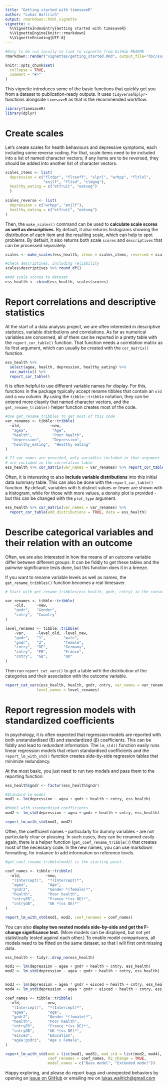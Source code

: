 ```yaml
---
title: "Getting started with timesaveR"
author: "Lukas Wallrich"
output: rmarkdown::html_vignette
vignette: >
  %\VignetteIndexEntry{Getting started with timesaveR}
  %\VignetteEngine{knitr::rmarkdown}
  %\VignetteEncoding{UTF-8}
---
```


```r
#Only to be run locally to link to vignette from GitHub README
rmarkdown::render("vignettes/getting_started.Rmd", output_file="doc/survey-functions.html")
```

```r
knitr::opts_chunk$set(
  collapse = TRUE,
  comment = "#>"
)
```

This vignette introduces some of the basic functions that quickly get you from a dataset to publication-ready outputs. It uses `tidyverse`/`dplyr`-functions alongside `timesaveR` as that is the recommended workflow.

```r
library(timesaveR)
library(dplyr)
```

# Create scales

Let's create scales for health behaviours and depressive symptoms, each including some reverse coding. For that, scale items need to be included into a list of named character vectors; if any items are to be reversed, they should be added into another list of character vectors.

```r
scales_items <- list(
  depression = c("fltdpr", "flteeff", "slprl", "wrhpp", "fltlnl", 
                 "enjlf", "fltsd", "cldgng"),
  healthy_eating = c("etfruit", "eatveg")
  )
  
scales_reverse <- list(
  depression = c("wrhpp", "enjlf"),
  healthy_eating = c("etfruit", "eatveg")
)

```

Then, the `make_scales()` command can be used to **calculate scale scores as well as descriptives**. By default, it also returns histograms showing the distribution of each item and the resulting scale, which can help to spot problems. By default, it also returns both scale `scores` and `descriptives` that can be processed separately.

```r

scales <- make_scales(ess_health, items = scales_items, reversed = scales_reverse)

#Check descriptives, including reliability
scales$descriptives %>% round_df()

#Add scale scores to dataset
ess_health <- cbind(ess_health, scales$scores)
```


# Report correlations and descriptive statistics

At the start of a data analysis project, we are often interested in descriptive statistics, variable distributions and correlations. As far as numerical variables are concerned, all of them can be reported in a pretty table with the `report_cor_table()` function. That function needs a correlation matrix as its first argument, which can usually be created with the `cor_matrix()` function.

```r
ess_health %>%
  select(agea, health, depression, healthy_eating) %>%
  cor_matrix() %>%
  report_cor_table()

```

It is often helpful to use different variable names for display. For this, functions in the package typically accept rename tibbles that contain an `old` and a `new` column. By using the `tibble::tribble` notation, they can be entered more cleanly that named character vectors, and the `get_rename_tribble()` helper function creates most of the code.

```r
#Use get_rename_tribbles to get most of this code
var_renames <- tibble::tribble(
  ~old,             ~new,             
   "agea",           "Age",          
   "health",         "Poor health",        
   "depression",     "Depression",    
   "healthy_eating",  "Healthy eating"
)

# If var_names are provided, only variables included in that argument 
# are included in the correlation table
ess_health %>% cor_matrix(var_names = var_renames) %>% report_cor_table()
```

Often, it is interesting to also **include variable distributions** into this initial data summary table. This can also be done with the `report_cor_table()` function. By default, variables with 5 distinct values or fewer are shown with a histogram, while for those with more values, a density plot is provided - but this can be changed with the `plot_type` argument. 

```r
ess_health %>% cor_matrix(var_names = var_renames) %>%
  report_cor_table(add_distributions = TRUE, data = ess_health)
```


# Describe categorical variables and their relation with an outcome

Often, we are also interested in how the means of an outcome variable differ between different groups. It can be fiddly to get these tables and the pairwise significance tests done, but this function does it in a breeze.

If you want to rename variable levels as well as names, the `get_rename_tribbles()` function becomes a real timesaver.

```r
# Start with get_rename_tribbles(ess_health, gndr, cntry) in the console

var_renames <- tibble::tribble(
    ~old,     ~new,     
    "gndr",   "Gender",  
    "cntry",  "Country"
)

level_renames <- tibble::tribble(
    ~var,     ~level_old, ~level_new, 
    "gndr",   "1",        "male",       
    "gndr",   "2",        "female",       
    "cntry",  "DE",       "Germany",      
    "cntry",  "FR",       "France",      
    "cntry",  "GB",       "UK"
)
```

Then run `report_cat_vars()` to get a table with the distribution of the categories and their association with the outcome variable.

```r
report_cat_vars(ess_health, health, gndr, cntry, var_names = var_renames, 
              level_names = level_renames)
```

# Report regression models with standardized coefficients

In psychology, it is often expected that regression models are reported with both unstandardised (B) and standardized (&beta;) coefficients. This can be fiddly and lead to redundant information. The `lm_std()` function easily runs linear regression models that return standardised coefficients and the `report_lm_with_std()` function creates side-by-side regression tables that minimize redundancy.

At the most basic, you just need to run two models and pass them to the reporting function:

```r
ess_health$gndr <- factor(ess_health$gndr)

#Standard lm model
mod1 <- lm(depression ~ agea + gndr + health + cntry, ess_health)

#Model with standardised coefficients
mod2 <- lm_std(depression ~ agea + gndr + health + cntry, ess_health)

report_lm_with_std(mod1, mod2)

```

Often, the coefficient names - particularly for dummy variables - are not particularly clear or pleasing. In such cases, they can be renamed easily - again, there is a helper function (`get_coef_rename_tribble()`) that creates most of the necessary code. In the new names, you can use markdown formatting, for instance to add information on reference levels.

```r
#get_coef_rename_tribble(mod1) is the starting point.

coef_names <- tibble::tribble(
  ~old,           ~new,           
   "(Intercept)",  "*(Intercept)*", 
   "agea",         "Age",        
   "gndr2",        "Gender *(female)*",       
   "health",       "Poor health",      
   "cntryFR",      "France *(vs DE)*",     
   "cntryGB",      "UK *(vs DE)*"
)

report_lm_with_std(mod1, mod2, coef_renames = coef_names)
```

You can also **display two nested models side-by-side and get the F-change significance test.** (More models can be displayed, but not yet statistically tested against each other.) To enable model comparisons, all models need to be fitted on the same dataset, so that I will first omit missing data.

```r

ess_health <- tidyr::drop_na(ess_health)

mod1 <- lm(depression ~ agea + gndr + health + cntry, ess_health)
mod2 <- lm_std(depression ~ agea + gndr + health + cntry, ess_health)


mod3 <- lm(depression ~ agea * gndr + eisced + health + cntry, ess_health)
mod4 <- lm_std(depression ~ agea * gndr + eisced + health + cntry, ess_health)

coef_names <- tibble::tribble(
  ~old,           ~new,           
   "(Intercept)",  "*(Intercept)*", 
   "agea",         "Age",        
   "gndr2",        "Gender *(female)*",       
   "health",       "Poor health",      
   "cntryFR",      "France *(vs DE)*",     
   "cntryGB",      "UK *(vs DE)*",
   "eisced",       "Education",
   "agea:gndr2",   "Age x Female",
)

report_lm_with_std(mod = list(mod1, mod3), mod_std = list(mod2, mod4),
                   coef_renames = coef_names, R2_change = TRUE,
                   model_names = c("Base model", "Extended model"))
```

Happy exploring, and please do report bugs and unexpected behaviors by opening an [issue on GitHub](https://github.com/LukasWallrich/timesaveR/issues) or emailing me on [lukas.wallrich@gmail.com](mailto:lukas.wallrich@gmail.com)

